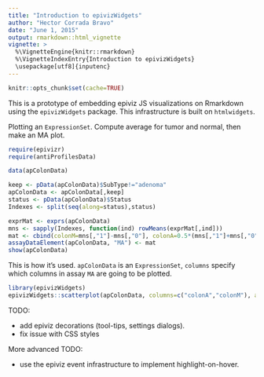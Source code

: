 ```yaml
---
title: "Introduction to epivizWidgets"
author: "Hector Corrada Bravo"
date: "June 1, 2015"
output: rmarkdown::html_vignette
vignette: >
  %\VignetteEngine{knitr::rmarkdown}
  %\VignetteIndexEntry{Introduction to epivizWidgets}
  \usepackage[utf8]{inputenc}
---
```


```r
knitr::opts_chunk$set(cache=TRUE)
```

This is a prototype of embedding epiviz JS visualizations on Rmarkdown using the `epivizWidgets` package.
This infrastructure is built on `htmlwidgets`.

Plotting an `ExpressionSet`. Compute average for tumor and normal, then make an MA plot. 

```r
require(epivizr)
require(antiProfilesData)

data(apColonData)
```

```r
keep <- pData(apColonData)$SubType!="adenoma"
apColonData <- apColonData[,keep]
status <- pData(apColonData)$Status
Indexes <- split(seq(along=status),status)

exprMat <- exprs(apColonData)
mns <- sapply(Indexes, function(ind) rowMeans(exprMat[,ind]))
mat <- cbind(colonM=mns[,"1"]-mns[,"0"], colonA=0.5*(mns[,"1"]+mns[,"0"]))
assayDataElement(apColonData, "MA") <- mat
show(apColonData)
```

This is how it's used. `apColonData` is an `ExpressionSet`, `columns` specify which columns in assay `MA` are going to be plotted.

```r
library(epivizWidgets)
epivizWidgets::scatterplot(apColonData, columns=c("colonA","colonM"), assay="MA")
```

TODO: 

- add epiviz decorations (tool-tips, settings dialogs).  
- fix issue with CSS styles  

More advanced TODO: 

- use the epiviz event infrastructure to implement highlight-on-hover.  


